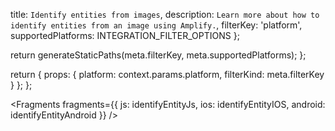   title: `Identify entities from images`,
  description: `Learn more about how to identify entities from an image using Amplify.`,
  filterKey: 'platform',
  supportedPlatforms: INTEGRATION_FILTER_OPTIONS
};



  return generateStaticPaths(meta.filterKey, meta.supportedPlatforms);
};

  return {
    props: {
      platform: context.params.platform,
      filterKind: meta.filterKey
    }
  };
};


<Fragments
  fragments={{
    js: identifyEntityJs,
    ios: identifyEntityIOS,
    android: identifyEntityAndroid
  }}
/>
